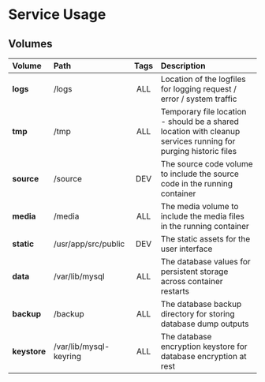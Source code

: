# Service Usage

## Volumes

| Volume       | Path                   | Tags | Description                                                                                                    |
| :----------- | :--------------------- | :--: | :------------------------------------------------------------------------------------------------------------- |
| **logs**     | /logs                  | ALL  | Location of the logfiles for logging request / error / system traffic                                          |
| **tmp**      | /tmp                   | ALL  | Temporary file location - should be a shared location with cleanup services running for purging historic files |
| **source**   | /source                | DEV  | The source code volume to include the source code in the running container                                     |
| **media**    | /media                 | ALL  | The media volume to include the media files in the running container                                           |
| **static**   | /usr/app/src/public    | DEV  | The static assets for the user interface                                                                       |
| **data**     | /var/lib/mysql         | ALL  | The database values for persistent storage across container restarts                                           |
| **backup**   | /backup                | ALL  | The database backup directory for storing database dump outputs                                                |
| **keystore** | /var/lib/mysql-keyring | ALL  | The database encryption keystore for database encryption at rest                                               |
